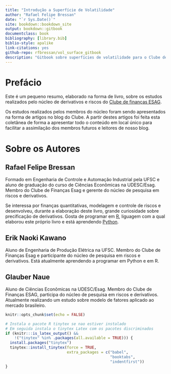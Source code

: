 ```yaml
--- 
title: "Introdução a Superfície de Volatilidade"
author: "Rafael Felipe Bressan"
date: "`r Sys.Date()`"
site: bookdown::bookdown_site
output: bookdown::gitbook
documentclass: book
bibliography: [library.bib]
biblio-style: apalike
link-citations: yes
github-repo: rfbressan/vol_surface_gitbook
description: "Gitbook sobre superfícies de volatilidade para o Clube de Finanças ESAG."
---
```


# Prefácio {-}

Este é um pequeno resumo, elaborado na forma de livro, sobre os estudos realizados pelo núcleo de derivativos e riscos do [Clube de finanças ESAG](https://clubedefinancas.com.br).

Os estudos realizados pelos membros do núcleo foram sendo apresentados na forma de artigos no blog do Clube. A partir destes artigos foi feita esta coletânea de forma a apresentar todo o conteúdo em local único para facilitar a assimilação dos membros futuros e leitores de nosso blog.

# Sobre os Autores {-}

## Rafael Felipe Bressan {-}

Formado em Engenharia de Controle e Automação Industrial pela UFSC e aluno de graduação do curso de Ciências Econômicas na UDESC/Esag. Membro do Clube de Finanças Esag e gerente do núcleo de pesquisa em riscos e derivativos. 

Se interessa por finanças quantitativas, modelagem e controle de riscos e desenvolveu, durante a elaboração deste livro, grande curiosidade sobre precificação de derivativos. Gosta de programar em [R](https://cran.r-project.org/), liguagem com a qual elaborou este próprio livro e está aprendendo [Python](https://www.python.org/).

## Erik Naoki Kawano {-}

Aluno de Engenharia de Produção Elétrica na UFSC. Membro do Clube de Finanças Esag e participante do núcleo de pesquisa em riscos e derivativos. Está atualmente aprendendo a programar em Python e em R.

## Glauber Naue {-}

Aluno de Ciências Econômicas na UDESC/Esag. Membro do Clube de Finanças ESAG, participa do núcleo de pesquisa em riscos e derivativos. Atualmente realizando um estudo sobre modelo de fatores aplicado ao mercado brasileiro.


```r
knitr::opts_chunk$set(echo = FALSE)

# Instala o pacote R tinytex se nao estiver instalado
# Em seguida instala o tinytex Latex com os pacotes discriminados
if (knitr:::is_latex_output() && 
    !("tinytex" %in% .packages(all.available = TRUE))) {
  install.packages("tinytex")
  tinytex::install_tinytex(force = TRUE, 
                           extra_packages = c("babel", 
                                              "booktabs", 
                                              "indentfirst"))
}
```
